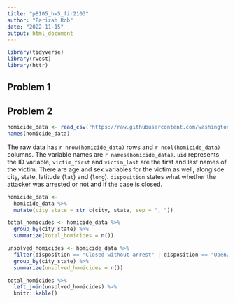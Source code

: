 ```yaml
---
title: "p8105_hw5_fir2103"
author: "Farizah Rob"
date: "2022-11-15"
output: html_document
---
```


```r
library(tidyverse)
library(rvest)
library(httr)
```


## Problem 1


## Problem 2

```r
homicide_data <- read_csv("https://raw.githubusercontent.com/washingtonpost/data-homicides/master/homicide-data.csv")
names(homicide_data)
```

The raw data has `r nrow(homicide_data)` rows and `r ncol(homicide_data)` columns. The variable names are `r names(homicide_data)`. `uid` represents the ID variable, `victim_first` and `victim_last` are the first and last names of the victim. There are age and sex variables for the victim as well, alongisde city, state, latitude (`lat`) and (`long`). `disposition` states what whether the attacker was arrested or not and if the case is closed. 

```r
homicide_data <- 
  homicide_data %>%
  mutate(city_state = str_c(city, state, sep = ", "))

total_homicides <- homicide_data %>%
  group_by(city_state) %>%
  summarize(total_homicides = n()) 

unsolved_homicides <- homicide_data %>%
  filter(disposition == "Closed without arrest" | disposition == "Open/No arrest") %>%
  group_by(city_state) %>%
  summarize(unsolved_homicides = n())

total_homicides %>%
  left_join(unsolved_homicides) %>%
  knitr::kable()
```






